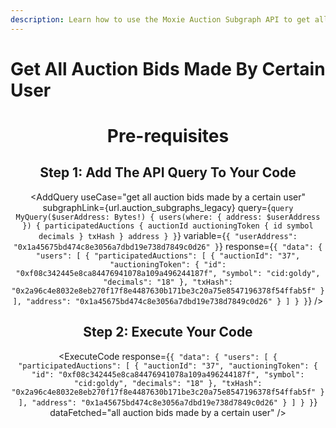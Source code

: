 ```yaml
---
description: Learn how to use the Moxie Auction Subgraph API to get all the auctio bids made by a certain user.
---
```



# Get All Auction Bids Made By Certain User

<Header
  useCase="get all auction bids made by a certain user"
  apiName="Moxie Auction Subgraph"
/>

# Pre-requisites

<Prerequisites apiName="Moxie Auction Subgraph" />

## Step 1: Add The API Query To Your Code

<AddQuery
  useCase="get all auction bids made by a certain user"
  subgraphLink={url.auction_subgraphs_legacy}
  query={`query MyQuery($userAddress: Bytes!) {
  users(where: { address: $userAddress }) {
    participatedAuctions {
      auctionId
      auctioningToken {
        id
        symbol
        decimals
      }
      txHash
    }
    address
  }
}`}
  variable={`{
  "userAddress": "0x1a45675bd474c8e3056a7dbd19e738d7849c0d26"
}`}
  response={`{
  "data": {
    "users": [
      {
        "participatedAuctions": [
          {
            "auctionId": "37",
            "auctioningToken": {
              "id": "0xf08c342445e8ca84476941078a109a496244187f",
              "symbol": "cid:goldy",
              "decimals": "18"
            },
            "txHash": "0x2a96c4e8032e8eb270f17f8e4487630b171be3c20a75e8547196378f54ffab5f"
          }
        ],
        "address": "0x1a45675bd474c8e3056a7dbd19e738d7849c0d26"
      }
    ]
  }
}`}
/>

## Step 2: Execute Your Code

<ExecuteCode
  response={`{
  "data": {
    "users": [
      {
        "participatedAuctions": [
          {
            "auctionId": "37",
            "auctioningToken": {
              "id": "0xf08c342445e8ca84476941078a109a496244187f",
              "symbol": "cid:goldy",
              "decimals": "18"
            },
            "txHash": "0x2a96c4e8032e8eb270f17f8e4487630b171be3c20a75e8547196378f54ffab5f"
          }
        ],
        "address": "0x1a45675bd474c8e3056a7dbd19e738d7849c0d26"
      }
    ]
  }
}`}
  dataFetched="all auction bids made by a certain user"
/>

<DeveloperSupport />
